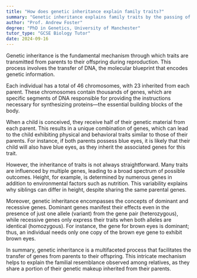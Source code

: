 ```yaml
---
title: "How does genetic inheritance explain family traits?"
summary: "Genetic inheritance explains family traits by the passing of genes from parents to their offspring during reproduction."
author: "Prof. Andrew Foster"
degree: "PhD in Genetics, University of Manchester"
tutor_type: "GCSE Biology Tutor"
date: 2024-09-16
---
```


Genetic inheritance is the fundamental mechanism through which traits are transmitted from parents to their offspring during reproduction. This process involves the transfer of DNA, the molecular blueprint that encodes genetic information.

Each individual has a total of 46 chromosomes, with $23$ inherited from each parent. These chromosomes contain thousands of genes, which are specific segments of DNA responsible for providing the instructions necessary for synthesizing proteins—the essential building blocks of the body.

When a child is conceived, they receive half of their genetic material from each parent. This results in a unique combination of genes, which can lead to the child exhibiting physical and behavioral traits similar to those of their parents. For instance, if both parents possess blue eyes, it is likely that their child will also have blue eyes, as they inherit the associated genes for this trait.

However, the inheritance of traits is not always straightforward. Many traits are influenced by multiple genes, leading to a broad spectrum of possible outcomes. Height, for example, is determined by numerous genes in addition to environmental factors such as nutrition. This variability explains why siblings can differ in height, despite sharing the same parental genes.

Moreover, genetic inheritance encompasses the concepts of dominant and recessive genes. Dominant genes manifest their effects even in the presence of just one allele (variant) from the gene pair (heterozygous), while recessive genes only express their traits when both alleles are identical (homozygous). For instance, the gene for brown eyes is dominant; thus, an individual needs only one copy of the brown eye gene to exhibit brown eyes.

In summary, genetic inheritance is a multifaceted process that facilitates the transfer of genes from parents to their offspring. This intricate mechanism helps to explain the familial resemblance observed among relatives, as they share a portion of their genetic makeup inherited from their parents.
    